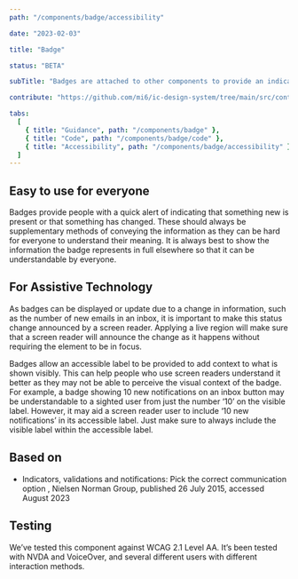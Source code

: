 ```yaml
---
path: "/components/badge/accessibility"

date: "2023-02-03"

title: "Badge"

status: "BETA"

subTitle: "Badges are attached to other components to provide an indication that something new is available, or that something has changed."

contribute: "https://github.com/mi6/ic-design-system/tree/main/src/content/structured/components/badge"

tabs:
  [
    { title: "Guidance", path: "/components/badge" },
    { title: "Code", path: "/components/badge/code" },
    { title: "Accessibility", path: "/components/badge/accessibility" },
  ]
---
```


## Easy to use for everyone

Badges provide people with a quick alert of indicating that something new is present or that something has changed. These should always be supplementary methods of conveying the information as they can be hard for everyone to understand their meaning. It is always best to show the information the badge represents in full elsewhere so that it can be understandable by everyone.

## For Assistive Technology

As badges can be displayed or update due to a change in information, such as the number of new emails in an inbox, it is important to make this status change announced by a screen reader. Applying a live region will make sure that a screen reader will announce the change as it happens without requiring the element to be in focus.

Badges allow an accessible label to be provided to add context to what is shown visibly. This can help people who use screen readers understand it better as they may not be able to perceive the visual context of the badge. For example, a badge showing 10 new notifications on an inbox button may be understandable to a sighted user from just the number ‘10’ on the visible label. However, it may aid a screen reader user to include ‘10 new notifications’ in its accessible label. Just make sure to always include the visible label within the accessible label.

## Based on

<ul>
  <li>
    <ic-link
      target="_blank"
      href="https://www.nngroup.com/articles/indicators-validations-notifications/"
      rel="noreferer noopener nofollow"
    >
      Indicators, validations and notifications: Pick the correct communication
      option
    </ic-link>
    , Nielsen Norman Group, published 26 July 2015, accessed August 2023
  </li>
</ul>

## Testing

We’ve tested this component against WCAG 2.1 Level AA. It’s been tested with NVDA and VoiceOver, and several different users with different interaction methods.
